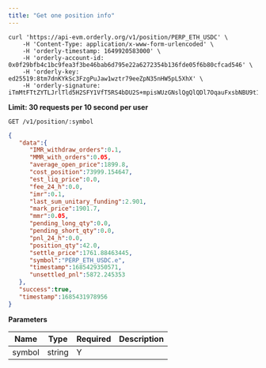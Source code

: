 ```yaml
---
title: "Get one position info"
---
```


<RequestExample>

```shell cURL
curl 'https://api-evm.orderly.org/v1/position/PERP_ETH_USDC' \
    -H 'Content-Type: application/x-www-form-urlencoded' \
    -H 'orderly-timestamp: 1649920583000' \
    -H 'orderly-account-id: 0x0f29bfb4c1bc9fea3f3be46bab6d795e22a6272354b136fde05f6b80cfcad546' \
    -H 'orderly-key: ed25519:8tm7dnKYkSc3FzgPuJaw1wztr79eeZpN35nHW5pL5XhX' \
    -H 'orderly-signature: iTmMtFTtZYTLJrlTld5H2SFY1VfT5RS4bDU2S+mpisWUzGNslQgQlQDl7OqauFxsbNBU9t1T/azLpOWmu8hiBQ=='
```
</RequestExample>

**Limit: 30 requests per 10 second per user**

`GET /v1/position/:symbol`

<ResponseExample>

```json
{
   "data":{
      "IMR_withdraw_orders":0.1,
      "MMR_with_orders":0.05,
      "average_open_price":1899.8,
      "cost_position":73999.154647,
      "est_liq_price":0.0,
      "fee_24_h":0.0,
      "imr":0.1,
      "last_sum_unitary_funding":2.901,
      "mark_price":1901.7,
      "mmr":0.05,
      "pending_long_qty":0.0,
      "pending_short_qty":0.0,
      "pnl_24_h":0.0,
      "position_qty":42.0,
      "settle_price":1761.88463445,
      "symbol":"PERP_ETH_USDC.e",
      "timestamp":1685429350571,
      "unsettled_pnl":5872.245353
   },
   "success":true,
   "timestamp":1685431978956
}
```
</ResponseExample>

**Parameters**

| Name      | Type      | Required      | Description                                             |
| --------- | --------- | ------------- | ------------------------------------------------------- |
| symbol    | string    | Y             |                                                         |


